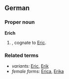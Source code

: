 ==German==

===Proper noun===
'''Erich'''

# {{given name|male||de:}}, cognate to [[Eric]].

===Related terms===
*''variants:'' [[Eric]], [[Erik]]
*''female forms:'' [[Erica]], [[Erika]]